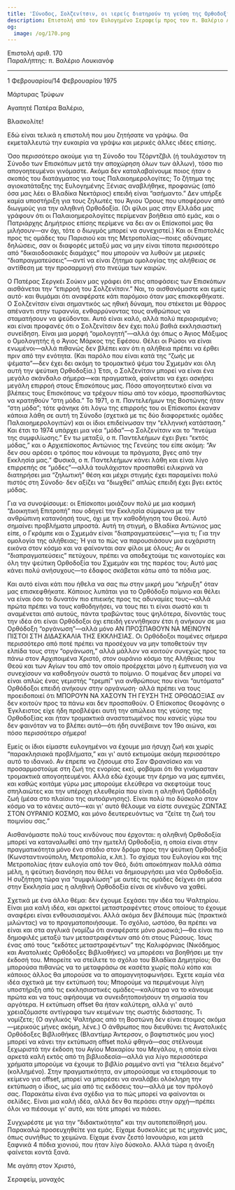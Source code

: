 ```yaml
---
title: 'Σύνοδος, Σολζενίτσιν, οι ιερείς διατηρούν τη γεύση της Ορθοδοξίας'
description: Επιστολή από τον Ευλογημένο Σεραφείμ προς τον π. Βαλέριο Λουκιανόφ.
og:
  image: /og/170.png
---
```


<div style={{textAlign:'right', fontFamily:'monospace'}}>Επιστολή αριθ. 170</div>
<div style={{textAlign:'left', fontFamily:'monospace'}}>Παραλήπτης: π. Βαλέριο Λουκιανόφ</div>

---

1 Φεβρουαρίου/14 Φεβρουαρίου 1975

Μάρτυρας Τρύφων

Αγαπητέ Πατέρα Βαλέριο,

Βλασκολίτε!

Εδώ είναι τελικά η επιστολή που μου ζητήσατε να γράψω. Θα εκμεταλλευτώ την ευκαιρία να γράψω και μερικές άλλες ιδέες επίσης.

Όσο περισσότερο ακούμε για τη Σύνοδο του Τζόρντζβιλ (ή τουλάχιστον τη Σύνοδο των Επισκόπων μετά την αποχώρηση όλων των άλλων), τόσο πιο απογοητευμένοι γινόμαστε. Ακόμα δεν καταλαβαίνουμε ποιος ήταν ο σκοπός του διατάγματος για τους Παλαιοημερολογίτες; Το ζήτημα της αγιοκατάταξης της Ευλογημένης Ξένιας αναβλήθηκε, προφανώς (από όσα μας λέει ο Βλαδίκα Νεκτάριος) επειδή είναι “ασήμαντο.” Δεν υπήρξε καμία υποστήριξη για τους ζηλωτές του Άγιου Όρους που υποφέρουν από διωγμούς για την αληθινή Ορθοδοξία. (Οι φίλοι μας στην Ελλάδα μας γράφουν ότι οι Παλαιοημερολογίτες περίμεναν βοήθεια από εμάς, και ο Πατριάρχης Δημήτριος επίσης περίμενε να δει αν οι Επίσκοποί μας θα μιλήσουν—αν όχι, τότε ο διωγμός μπορεί να συνεχιστεί.) Και οι Επιστολές προς τις ομάδες του Παρισιού και της Μετροπολίας—ποιες αδύναμες δηλώσεις, σαν οι διαφορές μεταξύ μας να μην είναι τίποτα περισσότερο από “δικαιοδοσιακές διαμάχες” που μπορούν να λυθούν με μερικές “διαπραγματεύσεις”—αντί να είναι ζήτημα ομολογίας της αλήθειας σε αντίθεση με την προσαρμογή στο πνεύμα των καιρών.

Ο Πατέρας Σεργκέι Σούκιν μας γράφει ότι στις αποφάσεις των Επισκόπων αισθάνεται την “επιρροή του Σολζενίτσιν.” Ναι, το αισθανόμαστε και εμείς αυτό· και θυμάμαι ότι αναφέρατε κάτι παρόμοιο όταν μας επισκεφθήκατε. Ο Σολζενίτσιν είναι σημαντικός ως ηθική δύναμη, που στέκεται με θάρρος απέναντι στην τυραννία, ενθαρρύνοντας τους ανθρώπους να σταματήσουν να ψεύδονται. Αυτό είναι καλό, αλλά πολύ περιορισμένο; και είναι προφανές ότι ο Σολζενίτσιν δεν έχει πολύ βαθιά εκκλησιαστική συνείδηση. Είναι μια μορφή “ομολογητή”—αλλά όχι όπως ο Άγιος Μάξιμος ο Ομολογητής ή ο Άγιος Μάρκος της Εφέσου. Θέλει οι Ρώσοι να είναι ενωμένοι—αλλά πιθανώς δεν βλέπει καν ότι η αλήθεια πρέπει να έρθει πριν από την ενότητα. (Και παρόλο που είναι κατά της “ζωής με ψέματα”—δεν έχει δει ακόμη το τρομακτικό ψέμα του Σχμεμάν και όλη αυτή την ψεύτικη Ορθοδοξία.) Έτσι, ο Σολζενίτσιν μπορεί να είναι ένα μεγάλο σκάνδαλο σήμερα—και πραγματικά, φαίνεται να έχει ασκήσει μεγάλη επιρροή στους Επισκόπους μας. Πόσο απογοητευτικό είναι να βλέπεις τους Επισκόπους να τρέχουν πίσω από τον κόσμο, προσπαθώντας να κρατηθούν “στη μόδα.” Το 1971, ο π. Παντελεήμων της Βοστώνης ήταν “στη μόδα”; τότε φάνηκε ότι λόγω της επιρροής του οι Επίσκοποι έκαναν κάποια λάθη σε αυτή τη Σύνοδο (σχετικά με τις δύο διαφορετικές ομάδες Παλαιοημερολογιτών) και οι ίδιοι επιδείνωσαν την “ελληνική κατάσταση.” Και έτσι το 1974 υπάρχει μια νέα “μόδα”—ο Σολζενίτσιν και το “πνεύμα της συμφιλίωσης.” Εν τω μεταξύ, ο π. Παντελεήμων έχει βγει “εκτός μόδας,” και ο Αρχιεπίσκοπος Αντώνιος της Γενεύης του είπε ακόμη: “Αν δεν σου αρέσει ο τρόπος που κάνουμε τα πράγματα, βγες από την Εκκλησία μας.” Φυσικά, ο π. Παντελεήμων κάνει λάθη και είναι λίγο επιρρεπής σε “μόδες”—αλλά τουλάχιστον προσπαθεί ειλικρινά να διατηρήσει μια “ζηλωτική” θέση και μέχρι στιγμής έχει παραμείνει πολύ πιστός στη Σύνοδο· δεν αξίζει να “διωχθεί” απλώς επειδή έχει βγει εκτός μόδας.

Για να συνοψίσουμε: οι Επίσκοποι μοιάζουν πολύ με μια κοσμική “Διοικητική Επιτροπή” που οδηγεί την Εκκλησία σύμφωνα με την ανθρώπινη κατανόησή τους, όχι με την καθοδήγηση του Θεού. Αυτό σημαίνει προβλήματα μπροστά. Αυτή τη στιγμή, ο Βλαδίκα Αντώνιος μας είπε, ο Γκράμπε και ο Σχμεμάν είναι “διαπραγματεύσεις”—για τι; Για την ομολογία της αλήθειας; Ή για το πώς να παρουσιάσουν μια ευχάριστη εικόνα στον κόσμο και να φαίνονται σαν φίλοι με όλους; Αν οι “διαπραγματεύσεις” πετύχουν, πρέπει να αποδεχτούμε τις καινοτομίες και όλη την ψεύτικη Ορθοδοξία του Σχμεμάν και της παρέας του; Αυτό μας κάνει πολύ ανήσυχους—το έδαφος σκάβεται κάτω από τα πόδια μας.

Και αυτό είναι κάτι που ήθελα να σας πω στην μικρή μου “κήρυξη” όταν μας επισκεφθήκατε. Κάποιος λυπάται για το Ορθόδοξο ποίμνιο και θέλει να είναι όσο το δυνατόν πιο επιεικής προς τις αδυναμίες τους—αλλά πρώτα πρέπει να τους καθοδηγήσει, να τους πει τι είναι σωστό και τι αναμένεται από αυτούς, πάντα τραβώντας τους ψηλότερα, δίνοντάς τους την ιδέα ότι είναι Ορθόδοξοι όχι επειδή γεννήθηκαν έτσι ή ανήκουν σε μια Ορθόδοξη “οργάνωση”—αλλά μόνο ΑΝ ΠΡΟΣΠΑΘΟΥΝ ΝΑ ΜΕΙΝΟΥΝ ΠΙΣΤΟΙ ΣΤΗ ΔΙΔΑΣΚΑΛΙΑ ΤΗΣ ΕΚΚΛΗΣΙΑΣ. Οι Ορθόδοξοι ποιμένες σήμερα περισσότερο από ποτέ πρέπει να προσέχουν να μην τοποθετούν την ελπίδα τους στην “οργάνωση,” αλλά μάλλον να κοιτούν συνεχώς προς τα πάνω στον Αρχιποιμένα Χριστό, στον ουράνιο κόσμο της Αλήθειας του Θεού και των Αγίων του από τον οποίο προέρχεται μόνο η έμπνευση για να συνεχίσουν να καθοδηγούν σωστά το ποίμνιο. Ο ποιμένας δεν μπορεί να είναι απλώς ένας γεμιστής “τρεμπί” για ανθρώπους που είναι “αυτόματα” Ορθόδοξοι επειδή ανήκουν στην οργάνωση· αλλά πρέπει να τους προειδοποιεί ότι ΜΠΟΡΟΥΝ ΝΑ ΧΑΣΟΥΝ ΤΗ ΓΕΥΣΗ ΤΗΣ ΟΡΘΟΔΟΞΙΑΣ αν δεν κοιτούν προς τα πάνω και δεν προσπαθούν. Ο Επίσκοπος Θεοφάνης ο Έγκλειστος είχε ήδη προβλέψει αυτή την απώλεια της γεύσης της Ορθοδοξίας και ήταν τρομακτικά αναστατωμένος που κανείς γύρω του δεν φαινόταν να το βλέπει αυτό—ότι ήδη συνέβαινε τον 19ο αιώνα, και πόσο περισσότερο σήμερα!

Εμείς οι ίδιοι είμαστε ευλογημένοι να έχουμε μια ήσυχη ζωή και χωρίς “παρακλησιακά προβλήματα,” και γι' αυτό εκτιμούμε ακόμη περισσότερο αυτό το ιδανικό. Αν έπρεπε να ζήσουμε στο Σαν Φρανσίσκο και να προσαρμοστούμε στη ζωή της ενορίας εκεί, φοβάμαι ότι θα γινόμασταν τρομακτικά απογοητευμένοι. Αλλά εδώ έχουμε την έρημο να μας εμπνέει, και καθώς κοιτάμε γύρω μας μπορούμε ελεύθερα να σκεφτούμε τους σπηλαιώτες και την υπέροχη ελευθερία που είναι η αληθινή Ορθόδοξη ζωή (μέσα στο πλαίσιο της αυτοάρνησης). Είναι πολύ πιο δύσκολο στον κόσμο να το κάνεις αυτό—και γι' αυτό θέλουμε να είστε συνεχώς ΖΩΝΤΑΣ ΣΤΟΝ ΟΥΡΑΝΙΟ ΚΟΣΜΟ, και μόνο δευτερευόντως να “ζείτε τη ζωή του ποιμνίου σας.”

Αισθανόμαστε πολύ τους κινδύνους που έρχονται: η αληθινή Ορθοδοξία μπορεί να καταναλωθεί από την ημιτελή Ορθοδοξία, η οποία είναι στην πραγματικότητα μόνο ένα στάδιο στον δρόμο προς την ψεύτικη Ορθοδοξία (Κωνσταντινούπολη, Μετροπολία, κ.λπ.). Το σχίσμα του Ευλογίου και της Μετροπολίας ήταν ευλογία από τον Θεό, διότι αποκόπηκαν πολλά σάπια μέλη, η ψεύτικη διανόηση που θέλει να δημιουργήσει μια νέα Ορθοδοξία. Η συζήτηση τώρα για “συμφιλίωση” με αυτές τις ομάδες δείχνει ότι μέσα στην Εκκλησία μας η αληθινή Ορθοδοξία είναι σε κίνδυνο να χαθεί.

Σχετικά με ένα άλλο θέμα: δεν έχουμε ξεχάσει την ιδέα του Ψαλτηρίου. Είναι μια καλή ιδέα, και αρκετοί μεταστραφέντες στους οποίους το έχουμε αναφέρει είναι ενθουσιασμένοι. Αλλά ακόμα δεν βλέπουμε πώς (πρακτικά μιλώντας) να το πραγματοποιήσουμε. Το σχόλιο, ωστόσο, θα πρέπει να είναι και στα αγγλικά (νομίζω ότι αναφέρατε μόνο ρωσικά;)—θα είναι πιο δημοφιλές μεταξύ των μεταστραφέντων από ότι στους Ρώσους. Ίσως ένας από τους “εκδότες μεταστραφέντων” της Καλιφόρνιας (Νικόδημος και Ανατολικές Ορθόδοξες Βιβλιοθήκες) να μπορέσει να βοηθήσει με την έκδοσή του. Μπορείτε να στείλετε το σχόλιο του Βλαδίκα Δημητρίου; Θα μπορούσα πιθανώς να το μεταφράσω σε κασέτα χωρίς πολύ κόπο και κάποιος άλλος θα μπορούσε να το απομαγνητοφωνήσει. Έχετε καμία νέα ιδέα σχετικά με την εκτύπωσή του; Μπορούμε να περιμένουμε λίγη υποστήριξη από τις εκκλησιαστικές ομάδες—καλύτερα να το κάνουμε πρώτα και να τους αφήσουμε να συνειδητοποιήσουν τη σημασία του αργότερα. Η εκτύπωση offset θα ήταν καλύτερη, αλλά γι' αυτό χρειαζόμαστε αντίγραφα των κειμένων της σωστής διάστασης. Τι νομίζετε; (Ο αγγλικός Ψαλτήρας από τη Βοστώνη δεν είναι έτοιμος ακόμα—μερικούς μήνες ακόμη, λένε.) Ο άνθρωπος που διευθύνει τις Ανατολικές Ορθόδοξες Βιβλιοθήκες (Βλαντίμιρ Άντερσον, ο βαφτιστικός μου γιος) μπορεί να κάνει την εκτύπωση offset πολύ φθηνά—σας στέλνουμε ξεχωριστά την έκδοση του Αγίου Μακαρίου του Μεγάλου, η οποία είναι αρκετά καλή εκτός από τη βιβλιοδεσία—αλλά για λίγο περισσότερα χρήματα μπορούμε να έχουμε το βιβλίο ραμμένο αντί για “τέλεια δεμένο” (κολλημένο). Στην πραγματικότητα, αν μπορούσαμε να ετοιμάσουμε το κείμενο για offset, μπορεί να μπορέσει να αναλάβει ολόκληρη την εκτύπωση ο ίδιος, ως μία από τις εκδόσεις του—αλλά με τον πρόλογό σας. Παρακάτω είναι ένα σχέδιο για το πώς μπορεί να φαίνονται οι σελίδες. Είναι μια καλή ιδέα, αλλά δεν θα περάσει στην αρχή—πρέπει όλοι να πιέσουμε γι' αυτό, και τότε μπορεί να πιάσει.

Συγχωρέστε με για την “διδακτικότητα” και την αυτοπεποίθησή μου. Παρακαλώ προσευχηθείτε για εμάς. Είχαμε δυσκολίες με τις μηχανές μας, όπως συνήθως το χειμώνα. Είχαμε έναν ζεστό Ιανουάριο, και μετά ξαφνικά 4 πόδια χιονιού, που ήταν λίγο δύσκολο. Αλλά τώρα η άνοιξη φαίνεται κοντά ξανά.

Με αγάπη στον Χριστό,

Σεραφείμ, μοναχός